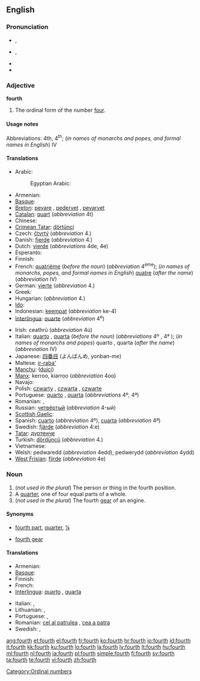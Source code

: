 {{wikipedia}}
==English==
{{ordinalbox|en|3rd|4th|5th|third|fifth|card=four}}

===Pronunciation===
* {{a|RP}} {{IPA|/fɔːθ/}}, {{SAMPA|/fO:T/}}
* {{a|GenAm}} {{IPA|/fɔɹθ/}}, {{SAMPA|/fOrT/}}
* {{audio|en-us-fourth.ogg|Audio (US)}}
* {{rhymes|ɔː(r)θ}}

===Adjective===
'''fourth'''

# The ordinal form of the number [[four]].

====Usage notes====
Abbreviations: 4th, 4<sup>th</sup>; (''in names of monarchs and popes, and formal names in English'') IV

====Translations====
{{trans-top|fourth}}
* Arabic: {{t-|ar|رابع|m|alt=رابِع|tr=raabi3}}
*: Egyptian Arabic: {{tø|arz|رابع|m|tr=raabi3|sc=Arab|xs=Egyptian Arabic}}
* Armenian: {{t-|hy|չորրորդ|tr=čorrord}}
* [[Basque]]: {{t|eu|laugarren|xs=Basque}}
* [[Breton]]: [[pevare]] {{m|f}}, [[pedervet]] {{f}}, [[pevarvet]] {{m}}
* [[Catalan]]: [[quart]] (''abbreviation'' 4t)
* Chinese: {{t|cmn|第四|tr=dìsì|sc=Hani}}
* [[Crimean Tatar]]: [[dörtünci]]
* Czech: [[čtvrtý]] (''abbreviation'' 4.)
* Danish: [[fjerde]] (''abbreviation'' 4.)
* Dutch: [[vierde]] (''abbreviations'' 4de, 4e)
* Esperanto: {{t-|eo|kvara|xs=Esperanto}}
* Finnish: {{t+|fi|neljäs}}
* French: [[quatrième]] (''before the noun'') (''abbreviation'' 4<sup>ème</sup>); (''in names of monarchs, popes, and formal names in English'') [[quatre]] (''after the name'') (''abbreviation'' IV)
* German: [[vierte]] (''abbreviation'' 4.)
* Greek: {{t+|el|τέταρτος|tr=tetartos}}
* Hungarian: {{t+|hu|negyedik}} (''abbreviation'' 4.)
* [[Ido]]: {{t+|io|quaresma|xs=Ido}}
* Indonesian: [[keempat]] (''abbreviation'' ke-4)
* [[Interlingua]]: [[quarte]] (''abbreviation'' 4<sup>e</sup>)
{{trans-mid}}
* Irish: ceathrú (''abbreviation'' 4ú)
* Italian: [[quarto]] {{m}}, [[quarta]] {{f}} (''before the noun'') (''abbreviations'' 4º {{m}}, 4ª {{f}}); (''in names of monarchs and popes'') quarto {{m}}, quarta {{f}} (''after the name'') (''abbreviation'' IV)
* Japanese: [[四番目]] (よんばんめ, yonban-me)
* Maltese: [[ir-raba']]
* [[Manchu]]: ([[duici]])
* [[Manx]]: kerroo, kiarroo (''abbreviation'' 4oo)
* Navajo: {{tø|nv|dį́į́ góneʼ}}
* Polish: [[czwarty]] {{m}}, [[czwarta]] {{f}}, [[czwarte]] {{n}}
* Portuguese: [[quarto]] {{m}}, [[quarta]] {{f}} (''abbreviations'' 4º, 4ª)
* Romanian: {{t-|ro|patrulea|m}}, {{t-|ro|patra|f}}
* Russian: [[четвёртый]] (''abbreviation'' 4-ый)
* [[Scottish Gaelic]]: {{qualifier|abbreviation 4mh}} {{t-|gd|ceathramh|alt=an ceathramh|xs=Scottish Gaelic}}
* Spanish: [[cuarto]] {{m}} (''abbreviation'' 4º), [[cuarta]] {{f}} (''abbreviation'' 4ª)
* Swedish: [[fjärde]] (''abbreviation'' 4:e)
* [[Tatar]]: [[дүртенче]]
* Turkish: [[dördüncü]] (''abbreviation'' 4.)
* Vietnamese: {{t+|vi|thứ tư|xs=Vietnamese}}
* Welsh: pedwaredd (''abbreviation'' 4edd), pedwerydd (''abbreviation'' 4ydd)
* [[West Frisian]]: [[fjirde]] (''abbreviation'' 4e)
{{trans-bottom}}

===Noun===
{{en-noun}}

# (''not used in the plural'') The person or thing in the fourth position.
# A [[quarter]], one of four equal parts of a whole.
# (''not used in the plural'') The fourth [[gear]] of an engine.

====Synonyms====
* {{i-c|quarter}} [[fourth part]], [[quarter]], [[¼]]
* {{i-c|gear}} [[fourth gear]]

====Translations====

{{trans-top|person or thing in the fourth position}}
* Armenian: {{t-|hy|չորրորդ|tr=čorrord}}
* [[Basque]]: {{t|eu|laugarren|xs=Basque}}
* Finnish: {{t+|fi|neljäs}}
* French: {{t+|fr|quatrième|m|f}}
* [[Interlingua]]: [[quarto]] {{m}}, [[quarta]] {{f}}
{{trans-mid}}
* Italian: {{t+|it|quarto|m}}, {{t-|it|quarta|f}}
* Lithuanian: {{t+|lt|ketvirtas|m|xs=Lithuanian}}, {{t+|lt|ketvirta|f|xs=Lithuanian}}
* Portuguese: {{t+|pt|quarto|m}}, {{t+|pt|quarta|f}}
* Romanian: [[cel al patrulea]] {{m}}, [[cea a patra]] {{f}}
* Swedish: {{t+|sv|fjärde|c}},  {{t+|sv|fyra|c}}
{{trans-bottom}}
{{trans-see|quarter}}
{{trans-see|fourth gear}}

[[Category:Ordinal numbers]]

[[ang:fourth]]
[[et:fourth]]
[[el:fourth]]
[[fr:fourth]]
[[ko:fourth]]
[[hr:fourth]]
[[io:fourth]]
[[id:fourth]]
[[it:fourth]]
[[kk:fourth]]
[[ku:fourth]]
[[lo:fourth]]
[[la:fourth]]
[[lv:fourth]]
[[lt:fourth]]
[[hu:fourth]]
[[ml:fourth]]
[[nl:fourth]]
[[ja:fourth]]
[[pl:fourth]]
[[simple:fourth]]
[[fi:fourth]]
[[sv:fourth]]
[[ta:fourth]]
[[te:fourth]]
[[vi:fourth]]
[[zh:fourth]]